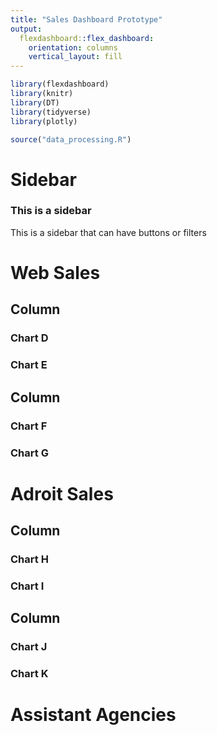 ```yaml
---
title: "Sales Dashboard Prototype"
output: 
  flexdashboard::flex_dashboard:
    orientation: columns
    vertical_layout: fill
---
```


```r
library(flexdashboard)
library(knitr)
library(DT)
library(tidyverse)
library(plotly)
```

```r
source("data_processing.R")
```

Sidebar {.sidebar}
=======================================================================

### This is a sidebar

This is a sidebar that can have buttons or filters

Web Sales
=======================================================================

Column {data-width=400}
-----------------------------------------------------------------------

### Chart D

### Chart E

Column {data-width=400}
-----------------------------------------------------------------------

### Chart F


### Chart G

Adroit Sales
=======================================================================

Column {data-width=400}
-----------------------------------------------------------------------

### Chart H

### Chart I

Column {data-width=400}
-----------------------------------------------------------------------

### Chart J


### Chart K

Assistant Agencies
=======================================================================
